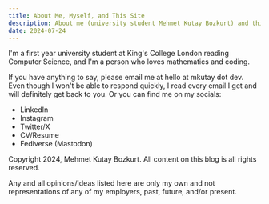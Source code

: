 ```yaml
---
title: About Me, Myself, and This Site
description: About me (university student Mehmet Kutay Bozkurt) and this site (Kutay's Blog).
date: 2024-07-24
---
```

I'm a first year university student at King's College London reading Computer Science, and I'm a person who loves mathematics and coding.

If you have anything to say, please email me at hello at mkutay dot dev. Even though I won't be able to respond quickly, I read every email I get and will definitely get back to you. Or you can find me on my socials:
- <Link href="https://www.linkedin.com/in/mehmet-kutay-bozkurt-6837b7241/">LinkedIn</Link>
- <Link href="https://www.instagram.com/mkutaybozkurt">Instagram</Link>
- <Link href="https://x.com/mkutaybozkurt">Twitter/X</Link>
- <Link href="/pdfs/mehmet-kutay-bozkurt.pdf">CV/Resume</Link>
- <Link href="https://social.vivaldi.net/@kutay">Fediverse (Mastodon)</Link>

Copyright 2024, Mehmet Kutay Bozkurt. All content on this blog is all rights reserved.

Any and all opinions/ideas listed here are only my own and not representations of any of my employers, past, future, and/or present.